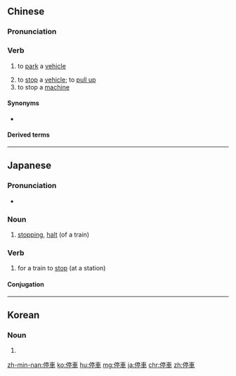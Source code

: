 {{also|停车}}
==Chinese==
{{zh-forms|s=停车}}

===Pronunciation===
{{zh-pron
|m=tíngchē
|c=ting4 ce1
|h=pfs=thìn-chhâ
|mn=thêng-chhia
|cat=v
}}

===Verb===
{{zh-verb}}

# to [[park]] a [[vehicle]]
#: {{zh-x|違章 停車|[[parking violation|'''parking''' violation]]}}
# to [[stop]] a [[vehicle]]; to [[pull up]]
# to stop a [[machine]]

====Synonyms====
* {{sense|to park}} {{qualifier|chiefly Cantonese}} {{zh-l|泊車}}

====Derived terms====
{{zh-der|並排停車/停車場}}

----

==Japanese==
{{ja-kanjitab|てい|しゃ|yomi=o}}

===Pronunciation===
* {{ja-pron|ていしゃ|yomi=o}}

===Noun===
{{ja-noun|ていしゃ}}

# [[stopping]], [[halt]] (of a train)

===Verb===
{{ja-verb-suru|tr=intrans|ていしゃ}}

# for a train to [[stop]] (at a station)

====Conjugation====
{{ja-suru|ていしゃ}}
----
==Korean==
{{ko-hanjatab}}

===Noun===
{{ko-noun|hj|hangeul=정차}}

# {{hanja form of|정차|[[stopping]]}}

[[zh-min-nan:停車]]
[[ko:停車]]
[[hu:停車]]
[[mg:停車]]
[[ja:停車]]
[[chr:停車]]
[[zh:停車]]